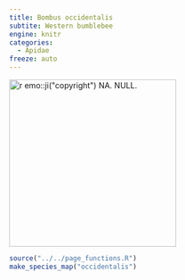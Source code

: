 ```yaml
---
title: Bombus occidentalis
subtite: Western bumblebee
engine: knitr
categories:
  - Apidae
freeze: auto
---
```

[![`r emo::ji("copyright")` NA. NULL.](/files/no_bee.png){height=300}](NA)

```r
source("../../page_functions.R")
make_species_map("occidentalis")
```
